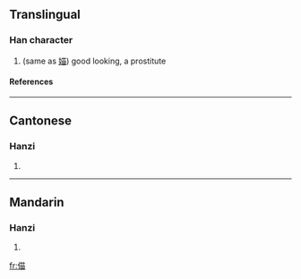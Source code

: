 ==Translingual==
===Han character===
{{Han char|rad=人|as=09|sn=11|four=|canj=人廿田 (OTW)}}
# (same as [[媌]]) good looking, a prostitute
====References====
{{Han ref|kx=0106.150|hdz=10186.150|uh=3464|ud=13412}}

----
==Cantonese==
===Hanzi===
{{yue-hanzi|jyut=|y=miu4}}
# {{defn|Cantonese}}

----
==Mandarin==
===Hanzi===
{{cmn-hanzi|pin=[[miáo]] (miao2)|wg=miao<sup>2</sup>}}
# {{defn|Mandarin}}

[[fr:㑤]]